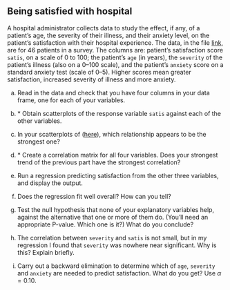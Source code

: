 ##  Being satisfied with hospital


 A hospital administrator collects data to study the
effect, if any, of a patient's age, the severity of their
illness, and their anxiety level, on the patient's satisfaction with
their hospital experience. The data, in the file
[link](http://ritsokiguess.site/datafiles/satisfaction.txt), are
for 46 patients in a survey. The columns are: patient's satisfaction
score `satis`, on a scale of 0 to 100; the patient's `age` (in
years), the `severity` of the patient's illness (also on a
0--100 scale), and the patient's `anxiety` score on a standard
anxiety test (scale of 0--5). Higher scores mean greater satisfaction,
increased severity of illness and more anxiety.



(a) Read in the data and check that you have four columns in
your data frame, one for each of your variables.   
 

(b) <a name="part:scatmat">*</a> Obtain scatterplots of the response variable
`satis` against each of the other variables.
 

(c) In your scatterplots of (<a href="#part:scatmat">here</a>), which
relationship appears to be the strongest one?
 

(d) <a name="part:corrmat">*</a> Create a correlation matrix for all four 
variables. Does your strongest trend of the previous part have the
strongest correlation?
 

(e) Run a regression predicting satisfaction from the other
three variables, and display the output.
 

(f) Does the regression fit well overall? How can you tell?
 

(g) Test the null hypothesis that none of your explanatory
variables help, against the alternative that one or more of them
do. (You'll need an appropriate P-value. Which one is it?) What do
you conclude?
 

(h) The correlation between `severity` and
`satis` is not small, but in my regression I found that
`severity` was nowhere near significant. Why is this? Explain briefly.
\clearpage
 

(i) Carry out a backward elimination to determine which of
`age`, `severity` and `anxiety` are needed to
predict satisfaction. What do you get? Use $\alpha = 0.10$.






